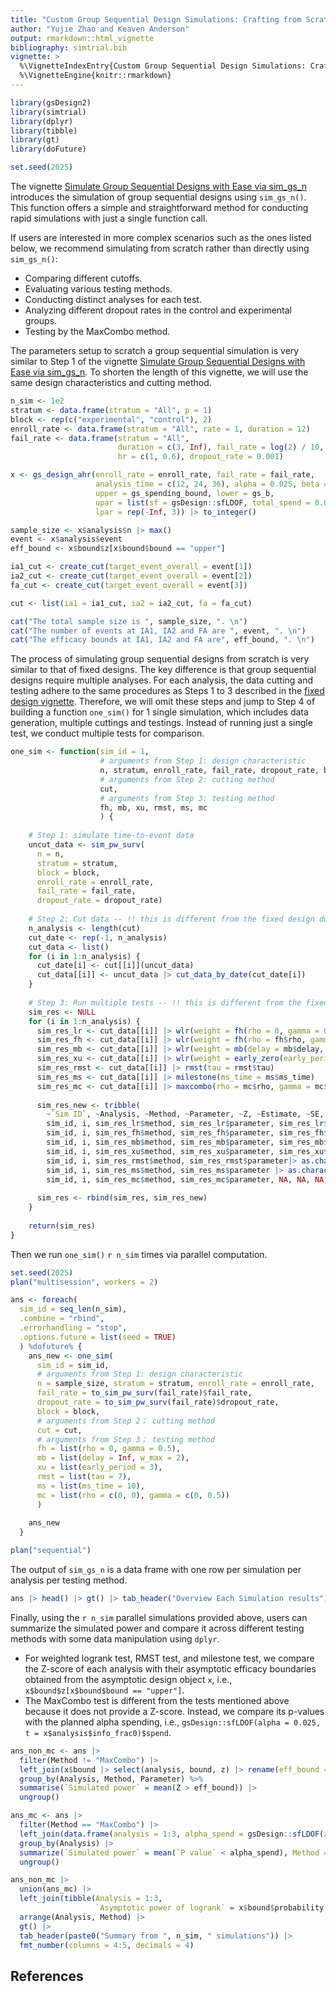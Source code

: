 ```yaml
---
title: "Custom Group Sequential Design Simulations: Crafting from Scratch"
author: "Yujie Zhao and Keaven Anderson"
output: rmarkdown::html_vignette
bibliography: simtrial.bib
vignette: >
  %\VignetteIndexEntry{Custom Group Sequential Design Simulations: Crafting from Scratch}
  %\VignetteEngine{knitr::rmarkdown}
---
```


```r
library(gsDesign2)
library(simtrial)
library(dplyr)
library(tibble)
library(gt)
library(doFuture)

set.seed(2025)
```


The vignette [Simulate Group Sequential Designs with Ease via sim_gs_n](https://merck.github.io/simtrial/articles/sim_gs_design_simple.html) introduces the simulation of group sequential designs using `sim_gs_n()`. This function offers a simple and straightforward method for conducting rapid simulations with just a single function call.

If users are interested in more complex scenarios such as the ones listed below, we recommend simulating from scratch rather than directly using `sim_gs_n()`:

- Comparing different cutoffs.
- Evaluating various testing methods.
- Conducting distinct analyses for each test.
- Analyzing different dropout rates in the control and experimental groups.
- Testing by the MaxCombo method.

The parameters setup to scratch a group sequential simulation is very similar to Step 1 of the vignette [Simulate Group Sequential Designs with Ease via sim_gs_n](https://merck.github.io/simtrial/articles/sim_gs_design_simple.html). To shorten the length of this vignette, we will use the same design characteristics and cutting method.

```r
n_sim <- 1e2
stratum <- data.frame(stratum = "All", p = 1)
block <- rep(c("experimental", "control"), 2)
enroll_rate <- data.frame(stratum = "All", rate = 1, duration = 12)
fail_rate <- data.frame(stratum = "All",
                        duration = c(3, Inf), fail_rate = log(2) / 10, 
                        hr = c(1, 0.6), dropout_rate = 0.001)

x <- gs_design_ahr(enroll_rate = enroll_rate, fail_rate = fail_rate,
                   analysis_time = c(12, 24, 36), alpha = 0.025, beta = 0.1,
                   upper = gs_spending_bound, lower = gs_b,
                   upar = list(sf = gsDesign::sfLDOF, total_spend = 0.025),
                   lpar = rep(-Inf, 3)) |> to_integer()

sample_size <- x$analysis$n |> max()
event <- x$analysis$event
eff_bound <- x$bound$z[x$bound$bound == "upper"]

ia1_cut <- create_cut(target_event_overall = event[1])
ia2_cut <- create_cut(target_event_overall = event[2])
fa_cut <- create_cut(target_event_overall = event[3])

cut <- list(ia1 = ia1_cut, ia2 = ia2_cut, fa = fa_cut)
```

```r
cat("The total sample size is ", sample_size, ". \n")
cat("The number of events at IA1, IA2 and FA are ", event, ". \n")
cat("The efficacy bounds at IA1, IA2 and FA are", eff_bound, ". \n")
```

The process of simulating group sequential designs from scratch is very similar to that of fixed designs. The key difference is that group sequential designs require multiple analyses. For each analysis, the data cutting and testing adhere to the same procedures as Steps 1 to 3 described in the [fixed design vignette](https://merck.github.io/simtrial/articles/sim_fixed_design_custom.html). Therefore, we will omit these steps and jump to Step 4 of building a function `one_sim()` for 1 single simulation, which includes data generation, multiple cuttings and testings. 
Instead of running just a single test, we conduct multiple tests for comparison.

```r
one_sim <- function(sim_id = 1, 
                    # arguments from Step 1: design characteristic
                    n, stratum, enroll_rate, fail_rate, dropout_rate, block, 
                    # arguments from Step 2: cutting method
                    cut,
                    # arguments from Step 3: testing method
                    fh, mb, xu, rmst, ms, mc
                    ) {
  
    # Step 1: simulate time-to-event data
    uncut_data <- sim_pw_surv(
      n = n,
      stratum = stratum,
      block = block,
      enroll_rate = enroll_rate,
      fail_rate = fail_rate,
      dropout_rate = dropout_rate) 
    
    # Step 2: Cut data -- !! this is different from the fixed design due to multiple analyses
    n_analysis <- length(cut)
    cut_date <- rep(-1, n_analysis)
    cut_data <- list()
    for (i in 1:n_analysis) {
      cut_date[i] <- cut[[i]](uncut_data)
      cut_data[[i]] <- uncut_data |> cut_data_by_date(cut_date[i])
    }
    
    # Step 3: Run multiple tests -- !! this is different from the fixed design due to multiple analyses
    sim_res <- NULL
    for (i in 1:n_analysis) {
      sim_res_lr <- cut_data[[i]] |> wlr(weight = fh(rho = 0, gamma = 0))
      sim_res_fh <- cut_data[[i]] |> wlr(weight = fh(rho = fh$rho, gamma = fh$gamma))
      sim_res_mb <- cut_data[[i]] |> wlr(weight = mb(delay = mb$delay, w_max = mb$w_max))
      sim_res_xu <- cut_data[[i]] |> wlr(weight = early_zero(early_period = xu$early_period))
      sim_res_rmst <- cut_data[[i]] |> rmst(tau = rmst$tau)
      sim_res_ms <- cut_data[[i]] |> milestone(ms_time = ms$ms_time)
      sim_res_mc <- cut_data[[i]] |> maxcombo(rho = mc$rho, gamma = mc$gamma)
      
      sim_res_new <- tribble(
        ~`Sim ID`, ~Analysis, ~Method, ~Parameter, ~Z, ~Estimate, ~SE, ~`P value`,
        sim_id, i, sim_res_lr$method, sim_res_lr$parameter, sim_res_lr$z, sim_res_lr$estimate, sim_res_lr$se, pnorm(-sim_res_lr$z),
        sim_id, i, sim_res_fh$method, sim_res_fh$parameter, sim_res_fh$z, sim_res_fh$estimate, sim_res_fh$se, pnorm(-sim_res_fh$z),
        sim_id, i, sim_res_mb$method, sim_res_mb$parameter, sim_res_mb$z, sim_res_mb$estimate, sim_res_mb$se, pnorm(-sim_res_mb$z),
        sim_id, i, sim_res_xu$method, sim_res_xu$parameter, sim_res_xu$z, sim_res_xu$estimate, sim_res_xu$se, pnorm(-sim_res_xu$z),
        sim_id, i, sim_res_rmst$method, sim_res_rmst$parameter|> as.character(), sim_res_rmst$z, sim_res_rmst$estimate, sim_res_rmst$se, pnorm(-sim_res_rmst$z),
        sim_id, i, sim_res_ms$method, sim_res_ms$parameter |> as.character(), sim_res_ms$z, sim_res_ms$estimate, sim_res_ms$se, pnorm(-sim_res_ms$z),
        sim_id, i, sim_res_mc$method, sim_res_mc$parameter, NA, NA, NA, sim_res_mc$p_value) 
      
      sim_res <- rbind(sim_res, sim_res_new)
    }
    
    return(sim_res)
}
```

Then we run `one_sim()` `r n_sim` times via parallel computation. 

```r
set.seed(2025)
plan("multisession", workers = 2)

ans <- foreach(
  sim_id = seq_len(n_sim),
  .combine = "rbind",
  .errorhandling = "stop",
  .options.future = list(seed = TRUE)
  ) %dofuture% {
    ans_new <- one_sim(
      sim_id = sim_id, 
      # arguments from Step 1: design characteristic
      n = sample_size, stratum = stratum, enroll_rate = enroll_rate, 
      fail_rate = to_sim_pw_surv(fail_rate)$fail_rate, 
      dropout_rate = to_sim_pw_surv(fail_rate)$dropout_rate, 
      block = block, 
      # arguments from Step 2； cutting method
      cut = cut,
      # arguments from Step 3； testing method
      fh = list(rho = 0, gamma = 0.5), 
      mb = list(delay = Inf, w_max = 2), 
      xu = list(early_period = 3), 
      rmst = list(tau = 7), 
      ms = list(ms_time = 10), 
      mc = list(rho = c(0, 0), gamma = c(0, 0.5))
      )
                              
    ans_new
  }

plan("sequential")
```

The output of `sim_gs_n` is a data frame with one row per simulation per analysis per testing method. 
```r
ans |> head() |> gt() |> tab_header("Overview Each Simulation results")
```

Finally, using the `r n_sim` parallel simulations provided above, users can summarize the simulated power and compare it across different testing methods with some data manipulation using `dplyr`. 

- For weighted logrank test, RMST test, and milestone test, we compare the Z-score of each analysis with their asymptotic efficacy boundaries obtained from the asymptotic design object `x`, i.e., `x$bound$z[x$bound$bound == "upper"]`.
- The MaxCombo test is different from the tests mentioned above because it does not provide a Z-score. Instead, we compare its p-values with the planned alpha spending, i.e., `gsDesign::sfLDOF(alpha = 0.025, t = x$analysis$info_frac0)$spend`.

```r
ans_non_mc <- ans |>
  filter(Method != "MaxCombo") |>
  left_join(x$bound |> select(analysis, bound, z) |> rename(eff_bound = z, Analysis = analysis)) |>
  group_by(Analysis, Method, Parameter) %>% 
  summarise(`Simulated power` = mean(Z > eff_bound)) |>
  ungroup()

ans_mc <- ans |>
  filter(Method == "MaxCombo") |>
  left_join(data.frame(analysis = 1:3, alpha_spend = gsDesign::sfLDOF(alpha = 0.025, t = x$analysis$info_frac0)$spend) |> rename(Analysis = analysis)) |>
  group_by(Analysis) |>
  summarize(`Simulated power` = mean(`P value` < alpha_spend), Method = "MaxCombo", Parameter = "FH(0, 0) + FH(0, 0.5)") |>
  ungroup()

ans_non_mc |>
  union(ans_mc) |>
  left_join(tibble(Analysis = 1:3, 
                   `Asymptotic power of logrank` = x$bound$probability[x$bound$bound == "upper"])) |>
  arrange(Analysis, Method) |>
  gt() |>
  tab_header(paste0("Summary from ", n_sim, " simulations")) |>
  fmt_number(columns = 4:5, decimals = 4)
```


## References
